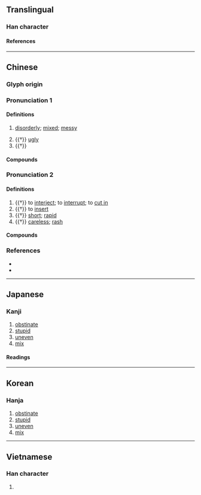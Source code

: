 {{character info}}
==Translingual==

===Han character===
{{Han char|rn=9|rad=人|as=17|sn=19|four=27213|canj=ONRI|ids=⿰亻毚}}

====References====
{{Han ref|kx=0121.260|dkj=01296|dj=0256.120|hdz=10237.100|uh=5133}}

----

==Chinese==
{{zh-forms}}

===Glyph origin===
{{Han etym}}

===Pronunciation 1===
{{zh-pron
|m=chán
|c=caam4
|mc=1
|oc=1
|cat=a
}}

====Definitions====
{{zh-hanzi}}

# {{lb|zh|literary}} [[disorderly]]; [[mixed]]; [[messy]]
# {{†}} [[ugly]]
# {{†}} {{zh-alt-form|攙|to [[support]] by the [[arm]]}}

====Compounds====
{{zh-der|儖儳|儳亂|儳互|儳儳:chánchán|儳巖|輕儳|鼓儳}}

===Pronunciation 2===
{{zh-pron
|m=chàn
|c=caam3,zaam6
|mc=2+3
|oc=2+3
|cat=v,a
}}

====Definitions====
{{zh-hanzi}}

# {{†}} to [[interject]]; to [[interrupt]]; to [[cut in]]
# {{†}} to [[insert]]
# {{†}} [[short]]; [[rapid]]
# {{†}} [[careless]]; [[rash]]

====Compounds====
{{zh-der|儳言|儳道|儳儳:chànchàn|儳和|儳婦|儳焉|儳然|儳羼|儳路}}

===References===
* {{R:twedu|B00195}}
* {{R:yue:mfccd}}

----

==Japanese==

===Kanji===
{{ja-kanji|grade=|rs=人17}}

# [[obstinate]]
# [[stupid]]
# [[uneven]]
# [[mix]]

====Readings====
{{ja-readings
|goon=ぜん<ぜむ
|kanon=さん<さむ
|kanyoon=ざん
|kun=さしで-る
}}

----

==Korean==

===Hanja===
{{ko-hanja|참}}

# [[obstinate]]
# [[stupid]]
# [[uneven]]
# [[mix]]

----

==Vietnamese==

===Han character===
{{vi-readings|reading=[[sàm]], [[sờm]], [[xàm]]|rs=人17}}

# {{rfdef|vi|sort=人17}}
